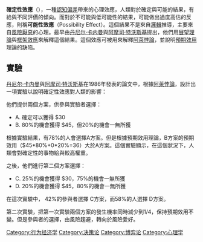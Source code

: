 {{Unreferenced|time=2021-07-08T13:03:43+00:00}}
'''確定性效應'''（{{lang-en|Certainty effect}}），一種[[認知偏差|認知偏差]]帶來的心理效應，人類對於確定與可能的結果，有給與不同評價的傾向。而對於不可能與低可能性的結果，可能做出過度高估的反應，則稱'''可能性效應'''（Possibility Effect）。這個結果不是來自[[邏輯|邏輯]]推導，主要來自[[風險厭惡|風險厭惡]]的心理。最早由[[丹尼尔·卡内曼|丹尼尔·卡内曼]]與[[阿摩司·特沃斯基|阿摩司·特沃斯基]]提出，他們用[[展望理論|展望理論]]與[[框架_(社會科學)|框架效應]]來解釋這個結果。這個效應可被用來解釋[[阿萊悖論|阿萊悖論]]，並說明[[預期效用|預期效用]]理論的缺陷。

==實驗==
[[丹尼尔·卡内曼|丹尼尔·卡内曼]]與[[阿摩司·特沃斯基|阿摩司·特沃斯基]]在1986年發表的論文中，根據[[阿萊悖論|阿萊悖論]]，設計出一項實驗以說明確定性效應對人類的影響：

他們提供兩個方案，供參與實驗者選擇：
*A. 確定可以獲得 $30
*B. 80%的機會獲得 $45，但20%的機會一無所獲

根據實驗結果，有78%的人會選擇A方案。但是根據預期效用理論，B方案的預期效用（$45*80%+0*20%=36）大於A方案。這個實驗顯示，在這個狀況下，人類會對確定性的事物給與較高權重。

之後，他們進行第二個方案選擇：
*C. 25%的機會獲得 $30，75%的機會一無所獲
*D. 20%的機會獲得 $45，80%的機會一無所獲

在這次實驗中， 42%的參與者選擇 C方案，而58%的人選擇 D方案。

第二次實驗，把第一次實驗兩個方案的發生機率同時減少到1/4，保持預期效用不變。但是參與者的選擇，由風險趨避，轉向於風險愛好。

{{認知偏誤}}

[[Category:行为经济学|Category:行为经济学]]
[[Category:决策论|Category:决策论]]
[[Category:博弈论|Category:博弈论]]
[[Category:心理学|Category:心理学]]